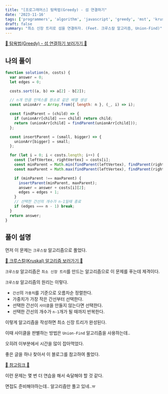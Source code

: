 ```yaml
---
title: "[프로그래머스] 탐욕법(Greedy) - 섬 연결하기"
date: '2023-11-16'
tags: ['programmers', 'algorithm', 'javascript', 'greedy', 'mst', 'kruskal', 'union-find']
draft: false
summary: "최소 신장 트리로 섬을 연결하자. (Feet. 크루스칼 알고리즘, Union-Find)"
---
```


[📌 탐욕법(Greedy) - 섬 연결하기 보러가기 📌](https://school.programmers.co.kr/learn/courses/30/lessons/42861)

## 나의 풀이

```js
function solution(n, costs) {
  var answer = 0;
  let edges = 0;

  costs.sort((a, b) => a[2] - b[2]);

  // n개 만큼 인덱스를 원소로 같은 배열 생성
  const unionArr = Array.from({ length: n }, (_, i) => i);

  const findParent = (child) => {
    if (unionArr[child] === child) return child;
    return (unionArr[child] = findParent(unionArr[child]));
  };

  const insertParent = (small, bigger) => {
    unionArr[bigger] = small;
  };

  for (let i = 0; i < costs.length; i++) {
    const [leftVertex, rightVertex] = costs[i];
    const minParent = Math.min(findParent(leftVertex), findParent(rightVertex));
    const maxParent = Math.max(findParent(leftVertex), findParent(rightVertex));

    if (minParent !== maxParent) {
      insertParent(minParent, maxParent);
      answer = answer + costs[i][2];
      edges = edges + 1;
    }
    // 선택한 간선의 개수가 n-1일때 종료
    if (edges === n - 1) break;
  }
  return answer;
}
```

## 풀이 설명

먼저 이 문제는 `크루스칼` 알고리즘으로 풀었다.

[📌 크루스칼(Kruskal) 알고리즘 보러가기 📌](https://ko.wikipedia.org/wiki/%ED%81%AC%EB%9F%AC%EC%8A%A4%EC%BB%AC_%EC%95%8C%EA%B3%A0%EB%A6%AC%EC%A6%98)

`크루스칼` 알고리즘은 `최소 신장 트리`를 만드는 알고리즘으로 이 문제를 푸는데 제격이다.

`크루스칼` 알고리즘의 원리는 이렇다.

- `간선`의 `가중치`를 기준으로 오름차순 정렬한다.
- 가중치가 가장 작은 간선부터 선택한다.
- 선택한 간선이 `사이클`을 만들지 않는다면 선택한다.
- 선택한 간선의 개수가 `n-1`개가 될 때까지 반복한다.

이렇게 알고리즘을 작성하면 최소 신장 트리가 완성된다.

이때 사이클을 판별하는 방법은 `Union-Find` 알고리즘을 사용하는데..

오히려 이부분에서 시간을 많이 잡아먹었다.

좋은 글을 하나 찾아서 이 블로그를 참고하여 풀었다.

[📌 참고링크 📌](https://wikidocs.net/207012)

이런 문제는 몇 번 더 연습을 해서 숙달해야 할 것 같다.

면접도 준비해야하는데.. 알고리즘만 풀고 있네..ㅠ

